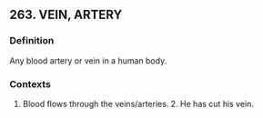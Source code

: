 ## 263. VEIN, ARTERY
### Definition
Any blood artery or vein in a human body.

### Contexts
1. Blood flows through the veins/arteries. 2. He has cut his vein.

